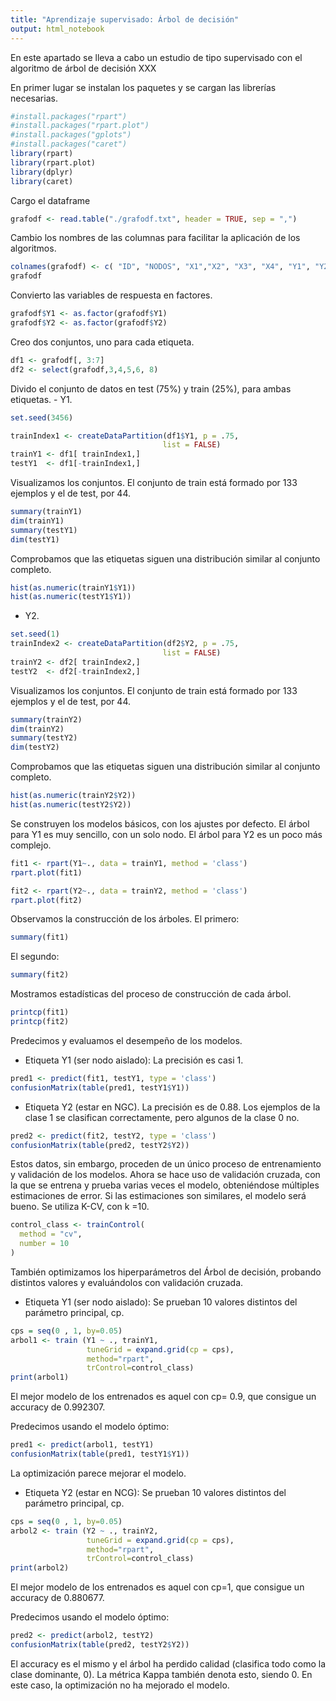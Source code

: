 ---
title: "Aprendizaje supervisado: Árbol de decisión"
output: html_notebook
---

En este apartado se lleva a cabo un estudio de tipo supervisado con el algoritmo de árbol de decisión XXX

En primer lugar se instalan los paquetes y se cargan las librerías necesarias.
```{r}
#install.packages("rpart")
#install.packages("rpart.plot")
#install.packages("gplots")
#install.packages("caret")
library(rpart)
library(rpart.plot)
library(dplyr)
library(caret)
```

Cargo el dataframe
```{r}
grafodf <- read.table("./grafodf.txt", header = TRUE, sep = ",")
```
Cambio los nombres de las columnas para facilitar la aplicación de los algoritmos.
```{r}
colnames(grafodf) <- c( "ID", "NODOS", "X1","X2", "X3", "X4", "Y1", "Y2" )
grafodf
```
Convierto las variables de respuesta en factores.
```{r}
grafodf$Y1 <- as.factor(grafodf$Y1)
grafodf$Y2 <- as.factor(grafodf$Y2)
```

Creo dos conjuntos, uno para cada etiqueta.
```{r}
df1 <- grafodf[, 3:7]
df2 <- select(grafodf,3,4,5,6, 8) 
```

Divido el conjunto de datos en test (75%) y train (25%), para ambas etiquetas.
- Y1.
```{r}
set.seed(3456)

trainIndex1 <- createDataPartition(df1$Y1, p = .75, 
                                  list = FALSE)
trainY1 <- df1[ trainIndex1,]
testY1  <- df1[-trainIndex1,]
```
Visualizamos los conjuntos.
El conjunto de train está formado por 133 ejemplos y el de test, por 44.
```{r}
summary(trainY1)
dim(trainY1)
summary(testY1)
dim(testY1)
```
Comprobamos que las etiquetas siguen una distribución similar al conjunto completo.
```{r}
hist(as.numeric(trainY1$Y1))
hist(as.numeric(testY1$Y1))
```
- Y2.
```{r}
set.seed(1)
trainIndex2 <- createDataPartition(df2$Y2, p = .75, 
                                  list = FALSE)
trainY2 <- df2[ trainIndex2,]
testY2  <- df2[-trainIndex2,]
```
Visualizamos los conjuntos.
El conjunto de train está formado por 133 ejemplos y el de test, por 44.
```{r}
summary(trainY2)
dim(trainY2)
summary(testY2)
dim(testY2)
```
Comprobamos que las etiquetas siguen una distribución similar al conjunto completo.
```{r}
hist(as.numeric(trainY2$Y2))
hist(as.numeric(testY2$Y2))
```

Se construyen los modelos básicos, con los ajustes por defecto.
El árbol para Y1 es muy sencillo, con un solo nodo.
El árbol para Y2 es un poco más complejo.
```{r}
fit1 <- rpart(Y1~., data = trainY1, method = 'class')
rpart.plot(fit1)

fit2 <- rpart(Y2~., data = trainY2, method = 'class')
rpart.plot(fit2)
```
Observamos la construcción de los árboles.
El primero:
```{r}
summary(fit1)
```

El segundo:
```{r}
summary(fit2)
```
Mostramos estadísticas del proceso de construcción de cada árbol.
```{r}
printcp(fit1) 
printcp(fit2)
```


Predecimos y evaluamos el desempeño de los modelos.

- Etiqueta Y1 (ser nodo aislado):
La precisión es casi 1. 
```{r}
pred1 <- predict(fit1, testY1, type = 'class')
confusionMatrix(table(pred1, testY1$Y1))
```

- Etiqueta Y2 (estar en NGC).
La precisión es de 0.88. 
Los ejemplos de la clase 1 se clasifican correctamente, pero algunos de la clase 0 no.
```{r}
pred2 <- predict(fit2, testY2, type = 'class')
confusionMatrix(table(pred2, testY2$Y2))
```

Estos datos, sin embargo, proceden de un único proceso de entrenamiento y validación de los modelos. 
Ahora se hace uso de validación cruzada, con la que se entrena y prueba varias veces el modelo, obteniéndose múltiples estimaciones de error. Si las estimaciones son similares, el modelo será bueno.
Se utiliza K-CV, con k =10.
```{r}
control_class <- trainControl(
  method = "cv",
  number = 10
)
```
También optimizamos los hiperparámetros del Árbol de decisión, probando distintos valores y evaluándolos con validación cruzada. 

- Etiqueta Y1 (ser nodo aislado):
Se prueban 10 valores distintos del parámetro principal, cp.
```{r}
cps = seq(0 , 1, by=0.05)
arbol1 <- train (Y1 ~ ., trainY1,
                 tuneGrid = expand.grid(cp = cps),
                 method="rpart", 
                 trControl=control_class)
print(arbol1)
```
El mejor modelo de los entrenados es aquel con cp= 0.9, que consigue un accuracy de 0.992307.

Predecimos usando el modelo óptimo:
```{r}
pred1 <- predict(arbol1, testY1)
confusionMatrix(table(pred1, testY1$Y1))
```
La optimización parece mejorar el modelo.

- Etiqueta Y2 (estar en NCG):
Se prueban 10 valores distintos del parámetro principal, cp.
```{r}
cps = seq(0 , 1, by=0.05)
arbol2 <- train (Y2 ~ ., trainY2,
                 tuneGrid = expand.grid(cp = cps),
                 method="rpart", 
                 trControl=control_class)
print(arbol2)
```
El mejor modelo de los entrenados es aquel con cp=1, que consigue un accuracy de 0.880677.

Predecimos usando el modelo óptimo:
```{r}
pred2 <- predict(arbol2, testY2)
confusionMatrix(table(pred2, testY2$Y2))
```

El accuracy es el mismo y el árbol ha perdido calidad (clasifica todo como la clase dominante, 0). La métrica Kappa también denota esto, siendo 0. 
En este caso, la optimización no ha mejorado el modelo. 

